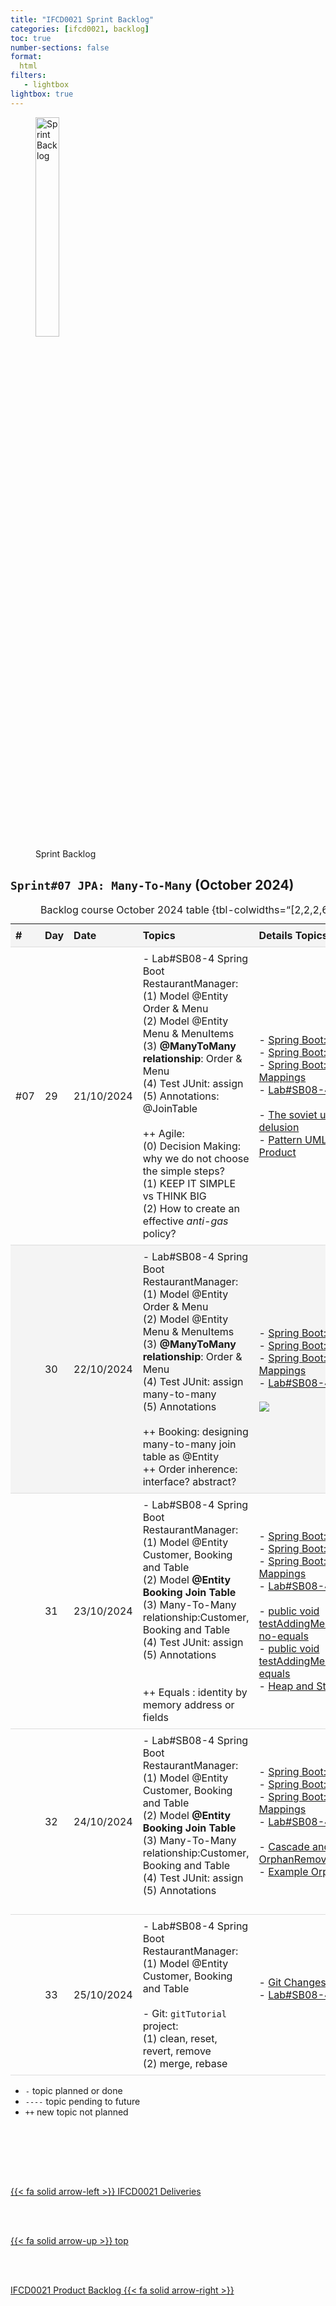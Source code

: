 ```yaml
---
title: "IFCD0021 Sprint Backlog"
categories: [ifcd0021, backlog]
toc: true
number-sections: false
format:
  html
filters:
   - lightbox
lightbox: true
---
```


<style>

.heatMap th { background:  #f4f4f4;}
tr:nth-child(2) {background-color: #f4f4f4;}

th, td {
  padding: 8px;
  text-align: left;
  border-bottom: 1px solid #ddd;
}

tr:hover {background-color:  #f4f4f4;}

</style>

![Sprint Backlog](/images/home/backlog.jpg){width="30%"}

<div class="heatMap">

::: {.column-page-right}


##  ``Sprint#07 JPA: Many-To-Many`` (October 2024)

| # | Day | Date | Topics |  Details Topics |
| -- | -- | -- | -- | -- |
|  #07 | 29 | 21/10/2024 | - Lab#SB08-4 Spring Boot RestaurantManager: </br>  (1) Model @Entity Order & Menu   </br> (2) Model @Entity Menu & MenuItems </br> (3) **@ManyToMany relationship**: Order & Menu </br> (4)  Test JUnit: assign </br> (5)  Annotations: @JoinTable  </br> </br>  ++ Agile: </br>  (0) Decision Making: why we do not choose the simple steps?  </br>(1) KEEP IT SIMPLE vs THINK BIG </br> (2) How to create an effective *anti-gas* policy?  |  - [Spring Boot: Data & DB](/springboot/boot-concepts-data.qmd) </br> - [Spring Boot: JPA & DI](/springboot/boot-concepts-jpa.qmd) </br> - [Spring Boot: JPA Mappings](/springboot/boot-concepts-jpa-2.qmd)   </br>  - [Lab#SB08-4](/springboot/sblab8-4.qmd){.external target='_blank'} </BR></br> - [The soviet union delusion](https://albertprofe.dev/scrum/scrum-week5.html#the-soviet-union-delusion){.external target='_blank'} </br> - [Pattern UML Customer-Product](/javase/se-pattern-uml.qmd#customer-product-relationship){.external target='_blank'}</br>   |
|   | 30 | 22/10/2024 | - Lab#SB08-4 Spring Boot RestaurantManager: </br>  (1) Model @Entity Order & Menu   </br> (2) Model @Entity Menu & MenuItems </br> (3) **@ManyToMany relationship**: Order & Menu </br> (4)  Test JUnit: assign many-to-many </br> (5)  Annotations </br> </br> ++ Booking: designing many-to-many join table as @Entity </br>  ++ Order inherence: interface? abstract? |  - [Spring Boot: Data & DB](/springboot/boot-concepts-data.qmd) </br> - [Spring Boot: JPA & DI](/springboot/boot-concepts-jpa.qmd) </br> - [Spring Boot: JPA Mappings](/springboot/boot-concepts-jpa-2.qmd)   </br> - [Lab#SB08-4](/springboot/sblab8-4.qmd){.external target='_blank'} </BR>  </br> ![](/images/ifcd0021-24/-5821235151164785707_121.jpg) |
|   | 31 | 23/10/2024 | - Lab#SB08-4 Spring Boot RestaurantManager: </br>  (1) Model @Entity Customer, Booking and Table   </br> (2) Model **@Entity Booking Join Table** </br> (3) Many-To-Many relationship:Customer, Booking and Table  </br> (4)  Test JUnit: assign </br> (5)  Annotations </br> </br> </br>  ++ Equals : identity by memory address or fields |  - [Spring Boot: Data & DB](/springboot/boot-concepts-data.qmd) </br> - [Spring Boot: JPA & DI](/springboot/boot-concepts-jpa.qmd) </br> - [Spring Boot: JPA Mappings](/springboot/boot-concepts-jpa-2.qmd)   </br> - [Lab#SB08-4](/springboot/sblab8-4.qmd){.external target='_blank'} </BR> </br> - [public void testAddingMenusToOrder() no-equals](https://github.com/AlbertProfe/restaurantManager/blob/bc75ce39d75158ee0e30f287e3d5b030fb8d9591/src/test/java/dev/example/restaurantManager/RelationshipsOrderRestaurantTest.java#L222){.external target='_blank'} </br>  - [public void testAddingMenusToOrder() equals](https://github.com/AlbertProfe/restaurantManager/blob/a85164f009b9cc3b027dcf5c69b54bb5f1d52eda/src/test/java/dev/example/restaurantManager/RelationshipsOrderRestaurantTest.java#L221){.external target='_blank'} </br> - [Heap and Stack](https://nus-cs2030s.github.io/2223-s2/10-heap-stack.html){.external target='_blank'} |
|   | 32 | 24/10/2024 | - Lab#SB08-4 Spring Boot RestaurantManager: </br>  (1) Model @Entity Customer, Booking and Table   </br> (2) Model **@Entity Booking Join Table** </br> (3) Many-To-Many relationship:Customer, Booking and Table  </br> (4)  Test JUnit: assign </br> (5)  Annotations </br> </br> |  - [Spring Boot: Data & DB](/springboot/boot-concepts-data.qmd) </br> - [Spring Boot: JPA & DI](/springboot/boot-concepts-jpa.qmd) </br> - [Spring Boot: JPA Mappings](/springboot/boot-concepts-jpa-2.qmd)   </br> - [Lab#SB08-4](/springboot/sblab8-4.qmd){.external target='_blank'} </BR> </br> - [Cascade and OrphanRemoval](/springboot/sblab8-4.qmd#orphanremoval-and-cascade){.external target='_blank'}  </br>  - [Example OrphanRemoval](/springboot/sblab8-4.qmd#orphanremoval-and-cascade){.external target='_blank'}|
|   | 33 | 25/10/2024 | - Lab#SB08-4 Spring Boot RestaurantManager: </br> (1)  Model @Entity Customer, Booking and Table   </br> </br>  - Git: `gitTutorial` project: </br> (1)  clean, reset, revert, remove </br>  (2) merge, rebase   </br>   | - [Git Changes](https://www.atlassian.com/es/git/tutorials/undoing-changes){.external target='_blank'}  </br>  - [Lab#SB08-4](/springboot/sblab8-4.qmd){.external target='_blank'} </br></br> |
: Backlog course October 2024 table {tbl-colwidths="[2,2,2,60,34]"}
:::

</div>

::: {.callout-note}
- `-` topic planned or done
- `----` topic pending to future
- `++` new topic not planned
:::


<!--- navLinks -->
<br><br>

<div class=row>
<br>
<div class='column left previous'>
<br>
[{{< fa solid arrow-left >}} IFCD0021 Deliveries](/ifcd0021-24/ifcd0021deliveries-24.qmd)
<br>
</div>
<br>
<div class='column center'>
<br>
[{{< fa solid arrow-up >}} top](#top)
<br>
</div>
<br>
<div class='column right next'>
<br>
[IFCD0021 Product Backlog  {{< fa solid arrow-right >}}](/ifcd0021-24/ifcd0021backlog-product-24.qmd)
<br>
</div>
<br>
</div>
